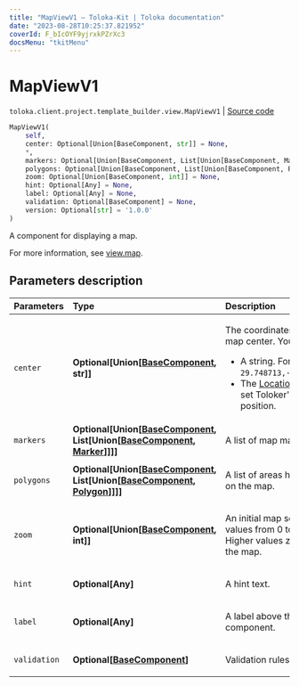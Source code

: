 ```yaml
---
title: "MapViewV1 — Toloka-Kit | Toloka documentation"
date: "2023-08-28T10:25:37.821952"
coverId: F_bIcOYF9yjrxkPZrXc3
docsMenu: "tkitMenu"
---
```


# MapViewV1

`toloka.client.project.template_builder.view.MapViewV1` | [Source code](https://github.com/Toloka/toloka-kit/blob/v1.2.1/src/client/project/template_builder/view.py#L447)

```python
MapViewV1(
    self,
    center: Optional[Union[BaseComponent, str]] = None,
    *,
    markers: Optional[Union[BaseComponent, List[Union[BaseComponent, Marker]]]] = None,
    polygons: Optional[Union[BaseComponent, List[Union[BaseComponent, Polygon]]]] = None,
    zoom: Optional[Union[BaseComponent, int]] = None,
    hint: Optional[Any] = None,
    label: Optional[Any] = None,
    validation: Optional[BaseComponent] = None,
    version: Optional[str] = '1.0.0'
)
```

A component for displaying a map.

For more information, see [view.map](/docs/template-builder/reference/view.map).

## Parameters description

| Parameters | Type | Description |
| :----------| :----| :-----------|
`center`|**Optional\[Union\[[BaseComponent](/docs/toloka-kit/reference/toloka.client.project.template_builder.base.BaseComponent), str\]\]**|<p>The coordinates of the map center. You can use:</p> <ul> <li>A string. For example, `29.748713,-95.404287`</li> <li>The [LocationData](/docs/toloka-kit/reference/toloka.client.project.template_builder.data.LocationData) to set Toloker's current position.</li> </ul>
`markers`|**Optional\[Union\[[BaseComponent](/docs/toloka-kit/reference/toloka.client.project.template_builder.base.BaseComponent), List\[Union\[[BaseComponent](/docs/toloka-kit/reference/toloka.client.project.template_builder.base.BaseComponent), [Marker](/docs/toloka-kit/reference/toloka.client.project.template_builder.view.MapViewV1.Marker)\]\]\]\]**|<p>A list of map markers.</p>
`polygons`|**Optional\[Union\[[BaseComponent](/docs/toloka-kit/reference/toloka.client.project.template_builder.base.BaseComponent), List\[Union\[[BaseComponent](/docs/toloka-kit/reference/toloka.client.project.template_builder.base.BaseComponent), [Polygon](/docs/toloka-kit/reference/toloka.client.project.template_builder.view.MapViewV1.Polygon)\]\]\]\]**|<p>A list of areas highlighted on the map.</p>
`zoom`|**Optional\[Union\[[BaseComponent](/docs/toloka-kit/reference/toloka.client.project.template_builder.base.BaseComponent), int\]\]**|<p>An initial map scale. Use values from 0 to 19. Higher values zoom in the map.</p>
`hint`|**Optional\[Any\]**|<p>A hint text.</p>
`label`|**Optional\[Any\]**|<p>A label above the component.</p>
`validation`|**Optional\[[BaseComponent](/docs/toloka-kit/reference/toloka.client.project.template_builder.base.BaseComponent)\]**|<p>Validation rules.</p>